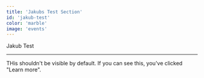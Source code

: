 ```yaml
---
title: 'Jakubs Test Section'
id: 'jakub-test'
color: 'marble'
image: 'events'
---
```


Jakub Test

---

THis shouldn't be visible by default. If you can see this, you've clicked "Learn more".
